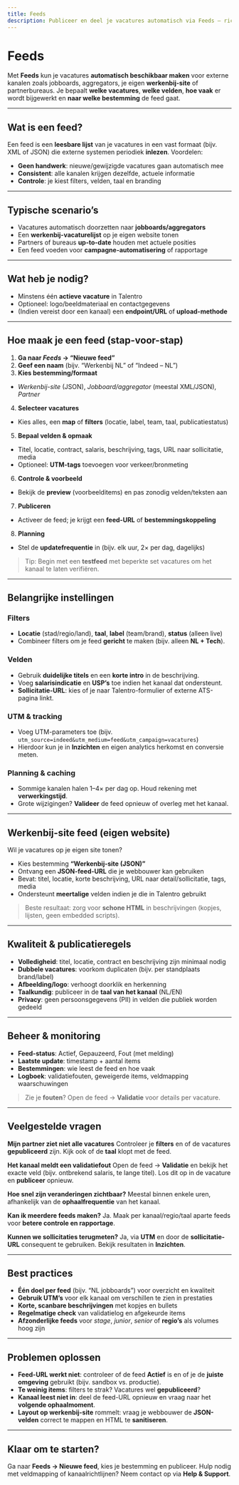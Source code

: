 ```yaml
---
title: Feeds
description: Publiceer en deel je vacatures automatisch via Feeds — richting jobboards, aggregators, eigen werkenbij-site of partners.
---
```


# Feeds

Met **Feeds** kun je vacatures **automatisch beschikbaar maken** voor externe kanalen zoals jobboards, aggregators, je eigen **werkenbij-site** of partnerbureaus. Je bepaalt **welke vacatures**, **welke velden**, **hoe vaak** er wordt bijgewerkt en **naar welke bestemming** de feed gaat.

---

## Wat is een feed?

Een feed is een **leesbare lijst** van je vacatures in een vast formaat (bijv. XML of JSON) die externe systemen periodiek **inlezen**.
Voordelen:

- **Geen handwerk**: nieuwe/gewijzigde vacatures gaan automatisch mee
- **Consistent**: alle kanalen krijgen dezelfde, actuele informatie
- **Controle**: je kiest filters, velden, taal en branding

---

## Typische scenario’s

- Vacatures automatisch doorzetten naar **jobboards/aggregators**
- Een **werkenbij-vacaturelijst** op je eigen website tonen
- Partners of bureaus **up-to-date** houden met actuele posities
- Een feed voeden voor **campagne-automatisering** of rapportage

---

## Wat heb je nodig?

- Minstens één **actieve vacature** in Talentro
- Optioneel: logo/beeldmateriaal en contactgegevens
- (Indien vereist door een kanaal) een **endpoint/URL** of **upload-methode**

---

## Hoe maak je een feed (stap-voor-stap)

1. **Ga naar _Feeds_ → “Nieuwe feed”**
2. **Geef een naam** (bijv. “Werkenbij NL” of “Indeed – NL”)
3. **Kies bestemming/formaat**
- *Werkenbij-site* (JSON), *Jobboard/aggregator* (meestal XML/JSON), *Partner*
4. **Selecteer vacatures**
- Kies alles, een **map** of **filters** (locatie, label, team, taal, publicatiestatus)
5. **Bepaal velden & opmaak**
- Titel, locatie, contract, salaris, beschrijving, tags, URL naar sollicitatie, media
- Optioneel: **UTM-tags** toevoegen voor verkeer/bronmeting
6. **Controle & voorbeeld**
- Bekijk de **preview** (voorbeelditems) en pas zonodig velden/teksten aan
7. **Publiceren**
- Activeer de feed; je krijgt een **feed-URL** of **bestemmingskoppeling**
8. **Planning**
- Stel de **updatefrequentie** in (bijv. elk uur, 2× per dag, dagelijks)

> Tip: Begin met een **testfeed** met beperkte set vacatures om het kanaal te laten verifiëren.

---

## Belangrijke instellingen

### Filters
- **Locatie** (stad/regio/land), **taal**, **label** (team/brand), **status** (alleen live)
- Combineer filters om je feed **gericht** te maken (bijv. alleen **NL + Tech**).

### Velden
- Gebruik **duidelijke titels** en een **korte intro** in de beschrijving.
- Voeg **salarisindicatie** en **USP’s** toe indien het kanaal dat ondersteunt.
- **Sollicitatie-URL**: kies of je naar Talentro-formulier of externe ATS-pagina linkt.

### UTM & tracking
- Voeg UTM-parameters toe (bijv. `utm_source=indeed&utm_medium=feed&utm_campaign=vacatures`)
- Hierdoor kun je in **Inzichten** en eigen analytics herkomst en conversie meten.

### Planning & caching
- Sommige kanalen halen 1–4× per dag op. Houd rekening met **verwerkingstijd**.
- Grote wijzigingen? **Valideer** de feed opnieuw of overleg met het kanaal.

---

## Werkenbij-site feed (eigen website)

Wil je vacatures op je eigen site tonen?

- Kies bestemming **“Werkenbij-site (JSON)”**
- Ontvang een **JSON-feed-URL** die je webbouwer kan gebruiken
- Bevat: titel, locatie, korte beschrijving, URL naar detail/sollicitatie, tags, media
- Ondersteunt **meertalige** velden indien je die in Talentro gebruikt

> Beste resultaat: zorg voor **schone HTML** in beschrijvingen (kopjes, lijsten, geen embedded scripts).

---

## Kwaliteit & publicatieregels

- **Volledigheid**: titel, locatie, contract en beschrijving zijn minimaal nodig
- **Dubbele vacatures**: voorkom duplicaten (bijv. per standplaats brand/label)
- **Afbeelding/logo**: verhoogt doorklik en herkenning
- **Taalkundig**: publiceer in de **taal van het kanaal** (NL/EN)
- **Privacy**: geen persoonsgegevens (PII) in velden die publiek worden gedeeld

---

## Beheer & monitoring

- **Feed-status**: Actief, Gepauzeerd, Fout (met melding)
- **Laatste update**: timestamp + aantal items
- **Bestemmingen**: wie leest de feed en hoe vaak
- **Logboek**: validatiefouten, geweigerde items, veldmapping waarschuwingen

> Zie je **fouten**? Open de feed → **Validatie** voor details per vacature.

---

## Veelgestelde vragen

**Mijn partner ziet niet alle vacatures**
Controleer je **filters** en of de vacatures **gepubliceerd** zijn. Kijk ook of de **taal** klopt met de feed.

**Het kanaal meldt een validatiefout**
Open de feed → **Validatie** en bekijk het exacte veld (bijv. ontbrekend salaris, te lange titel). Los dit op in de vacature en **publiceer** opnieuw.

**Hoe snel zijn veranderingen zichtbaar?**
Meestal binnen enkele uren, afhankelijk van de **ophaalfrequentie** van het kanaal.

**Kan ik meerdere feeds maken?**
Ja. Maak per kanaal/regio/taal aparte feeds voor **betere controle en rapportage**.

**Kunnen we sollicitaties terugmeten?**
Ja, via **UTM** en door de **sollicitatie-URL** consequent te gebruiken. Bekijk resultaten in **Inzichten**.

---

## Best practices

- **Één doel per feed** (bijv. “NL jobboards”) voor overzicht en kwaliteit
- **Gebruik UTM’s** voor elk kanaal om verschillen te zien in prestaties
- **Korte, scanbare beschrijvingen** met kopjes en bullets
- **Regelmatige check** van validatielog en afgekeurde items
- **Afzonderlijke feeds** voor _stage_, _junior_, _senior_ of **regio’s** als volumes hoog zijn

---

## Problemen oplossen

- **Feed-URL werkt niet**: controleer of de feed **Actief** is en of je de **juiste omgeving** gebruikt (bijv. sandbox vs. productie).
- **Te weinig items**: filters te strak? Vacatures wel **gepubliceerd**?
- **Kanaal leest niet in**: deel de feed-URL opnieuw en vraag naar het **volgende ophaalmoment**.
- **Layout op werkenbij-site** rommelt: vraag je webbouwer de **JSON-velden** correct te mappen en HTML te **sanitiseren**.

---

## Klaar om te starten?

Ga naar **Feeds → Nieuwe feed**, kies je bestemming en publiceer.
Hulp nodig met veldmapping of kanaalrichtlijnen? Neem contact op via **Help & Support**.